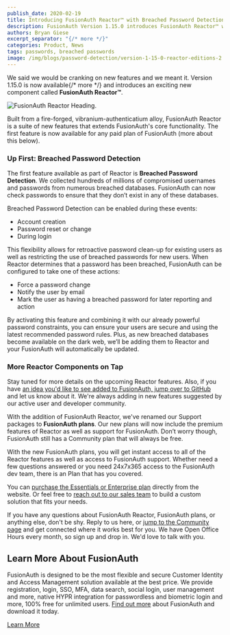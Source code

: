 ```yaml
---
publish_date: 2020-02-19 
title: Introducing FusionAuth Reactor™ with Breached Password Detection
description: FusionAuth Version 1.15.0 introduces FusionAuth Reactor™ with Breached Password Detection. Ensure your users aren't using insecure passwords at login.
authors: Bryan Giese
excerpt_separator: "{/* more */}"
categories: Product, News
tags: passwords, breached passwords
image: /img/blogs/password-detection/version-1-15-0-reactor-editions-2.png
---
```


We said we would be cranking on new features and we meant it. Version 1.15.0 is now available{/* more */} and introduces an exciting new component called **FusionAuth Reactor™**.

![FusionAuth Reactor Heading.](/img/blogs/password-detection/fusionauth-reactor-header-2x.png)

Built from a fire-forged, vibranium-authenticatium alloy, FusionAuth Reactor is a suite of new features that extends FusionAuth's core functionality. The first feature is now available for any paid plan of FusionAuth (more about this below).

### Up First: Breached Password Detection
The first feature available as part of Reactor is **Breached Password Detection**. We collected hundreds of millions of compromised usernames and passwords from numerous breached databases. FusionAuth can now check passwords to ensure that they don’t exist in any of these databases.

Breached Password Detection can be enabled during these events:

- Account creation
- Password reset or change
- During login

This flexibility allows for retroactive password clean-up for existing users as well as restricting the use of breached passwords for new users. When Reactor determines that a password has been breached, FusionAuth can be configured to take one of these actions:

- Force a password change
- Notify the user by email
- Mark the user as having a breached password for later reporting and action

By activating this feature and combining it with our already powerful password constraints, you can ensure your users are secure and using the latest recommended password rules. Plus, as new breached databases become available on the dark web, we’ll be adding them to Reactor and your FusionAuth will automatically be updated.

### More Reactor Components on Tap
Stay tuned for more details on the upcoming Reactor features. Also, if you have [an idea you'd like to see added to FusionAuth, jump over to GitHub](https://github.com/FusionAuth/fusionauth-issues/issues) and let us know about it. We're always adding in new features suggested by our active user and developer community.

With the addition of FusionAuth Reactor, we've renamed our Support packages to **FusionAuth plans**. Our new plans will now include the premium features of Reactor as well as support for FusionAuth. Don’t worry though, FusionAuth still has a Community plan that will always be free.

With the new FusionAuth plans, you will get instant access to all of the Reactor features as well as access to FusionAuth support. Whether need a few questions answered or you need 24x7x365 access to the FusionAuth dev team, there is an Plan that has you covered.

You can [purchase the Essentials or Enterprise plan](/pricing) directly from the website. Or feel free to [reach out to our sales team](/contact) to build a custom solution that fits your needs.

If you have any questions about FusionAuth Reactor, FusionAuth plans, or anything else, don't be shy. Reply to us here, or [jump to the Community page](/community) and get connected where it works best for you. We have Open Office Hours every month, so sign up and drop in. We'd love to talk with you.

## Learn More About FusionAuth
FusionAuth is designed to be the most flexible and secure Customer Identity and Access Management solution available at the best price. We provide registration, login, SSO, MFA, data search, social login, user management and more, native HYPR integration for passwordless and biometric login and more, 100% free for unlimited users. [Find out more](/ "FusionAuth Home") about FusionAuth and download it today.

[Learn More](/)
